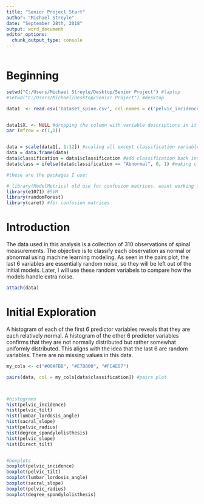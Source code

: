 ```yaml
---
title: "Senior Project Start"
author: "Michael Streyle"
date: "September 28th, 2018"
output: word_document
editor_options: 
  chunk_output_type: console
---
```

  
```r
```

# Beginning

```r

setwd("C:/Users/Michael Streyle/Desktop/Senior Project") #laptop
#setwd("C:/Users/Michael/Desktop/Senior Project") #desktop

data1  <- read.csv('Dataset_spine.csv', col.names = c('pelvic_incidence', 'pelvic_tilt', 'lumbar_lordosis_angle', 'sacral_slope', 'pelvic_radius', 'degree_spondylolisthesis', 'pelvic_slope', 'Direct_tilt', 'thoracic_slope', 'cervical_tilt', 'sacrum_angle', 'scoliosis_slope', 'classification', ' '))


data1$X. <- NULL #dropping the column with variable descriptions in it
par (mfrow = c(1,1))


data = scale(data1[, 1:12]) #scaling all except classification variable
data = data.frame(data)
data$classification = data1$classification #add classification back into scaled dataframe
data$class = ifelse(data$classification == "Abnormal", 0, 1) #making classification numeric

#these are the packages I use:

# library(ModelMetrics) old use for confusion matrices. wasnt working for factor columns
library(e1071) #SVM
library(randomForest)
library(caret) #for confusion matrices

```
# Introduction

The data used in this analysis is a collection of 310 observations of spinal measurements. The objective is to classify each observation as normal or abnormal using machine learning modeling. As seen in the pairs plot, the last 6 variables are essentially random noise, so they will be left out of the initial models. Later, I will use these random variabels to compare how the models handle extra noise. 

```r

attach(data)

```

# Initial Exploration

A histogram of each of the first 6 predictor variables reveals that they are each relatively normal. A histogram of the other 6 predictor variables confirms that they are not normally distributed but rather somewhat uniformly distributed. This aligns with the idea that the last 6 are random variables. There are no missing values in this data. 

```r
my_cols <- c("#00AFBB", "#E7B800", "#FC4E07")

pairs(data, col = my_cols[data$classification]) #pairs plot




```


```r
#histograms
hist(pelvic_incidence)
hist(pelvic_tilt)
hist(lumbar_lordosis_angle)
hist(sacral_slope)
hist(pelvic_radius)
hist(degree_spondylolisthesis)
hist(pelvic_slope)
hist(Direct_tilt)


#boxplots
boxplot(pelvic_incidence)
boxplot(pelvic_tilt)
boxplot(lumbar_lordosis_angle)
boxplot(sacral_slope)
boxplot(pelvic_radius)
boxplot(degree_spondylolisthesis)



```

